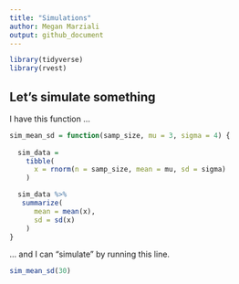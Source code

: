 ```yaml
---
title: "Simulations"
author: Megan Marziali
output: github_document
---
```


```r
library(tidyverse)
library(rvest)
```

## Let's simulate something

I have this function ... 

```r
sim_mean_sd = function(samp_size, mu = 3, sigma = 4) {
  
  sim_data = 
    tibble(
      x = rnorm(n = samp_size, mean = mu, sd = sigma)
    )

  sim_data %>% 
   summarize(
      mean = mean(x),
      sd = sd(x)
    )
}
```

... and I can "simulate" by running this line.

```r
sim_mean_sd(30)
```

